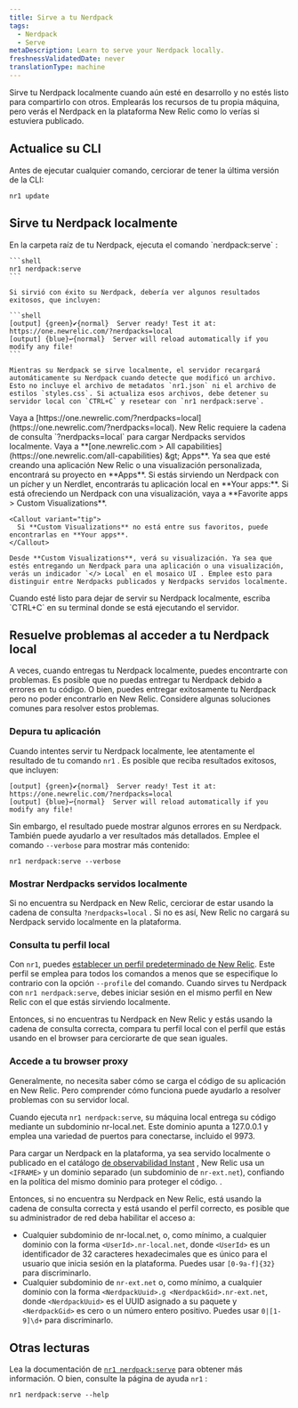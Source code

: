 ```yaml
---
title: Sirve a tu Nerdpack
tags:
  - Nerdpack
  - Serve
metaDescription: Learn to serve your Nerdpack locally.
freshnessValidatedDate: never
translationType: machine
---
```


Sirve tu Nerdpack localmente cuando aún esté en desarrollo y no estés listo para compartirlo con otros. Emplearás los recursos de tu propia máquina, pero verás el Nerdpack en la plataforma New Relic como lo verías si estuviera publicado.

## Actualice su CLI

Antes de ejecutar cualquier comando, cerciorar de tener la última versión de la CLI:

```shell
nr1 update
```

## Sirve tu Nerdpack localmente

<Steps>
  <Step>
    En la carpeta raíz de tu Nerdpack, ejecuta el comando `nerdpack:serve` :

    ```shell
    nr1 nerdpack:serve
    ```

    Si sirvió con éxito su Nerdpack, debería ver algunos resultados exitosos, que incluyen:

    ```shell
    [output] {green}✔{normal}  Server ready! Test it at: https://one.newrelic.com/?nerdpacks=local
    [output] {blue}↩{normal}  Server will reload automatically if you modify any file!
    ```

    Mientras su Nerdpack se sirve localmente, el servidor recargará automáticamente su Nerdpack cuando detecte que modificó un archivo. Esto no incluye el archivo de metadatos `nr1.json` ni el archivo de estilos `styles.css`. Si actualiza esos archivos, debe detener su servidor local con `CTRL+C` y resetear con `nr1 nerdpack:serve`.
  </Step>

  <Step>
    Vaya a [https://one.newrelic.com/?nerdpacks=local](https://one.newrelic.com/?nerdpacks=local). New Relic requiere la cadena de consulta `?nerdpacks=local` para cargar Nerdpacks servidos localmente.
  </Step>

  <Step>
    Vaya a <DNT>**[one.newrelic.com &gt; All capabilities](https://one.newrelic.com/all-capabilities) &amp;gt; Apps**</DNT>. Ya sea que esté creando una aplicación New Relic o una visualización personalizada, encontrará su proyecto en <DNT>**Apps**</DNT>.
  </Step>

  <Step>
    Si estás sirviendo un Nerdpack con un pícher y un Nerdlet, encontrarás tu aplicación local en <DNT>**Your apps:**</DNT>. Si está ofreciendo un Nerdpack con una visualización, vaya a <DNT>**Favorite apps &gt; Custom Visualizations**</DNT>.

    <Callout variant="tip">
      Si **Custom Visualizations** no está entre sus favoritos, puede encontrarlas en **Your apps**.
    </Callout>

    Desde **Custom Visualizations**, verá su visualización. Ya sea que estés entregando un Nerdpack para una aplicación o una visualización, verás un indicador `</> Local` en el mosaico UI . Emplee esto para distinguir entre Nerdpacks publicados y Nerdpacks servidos localmente.
  </Step>

  <Step>
    Cuando esté listo para dejar de servir su Nerdpack localmente, escriba `CTRL+C` en su terminal donde se está ejecutando el servidor.
  </Step>
</Steps>

## Resuelve problemas al acceder a tu Nerdpack local

A veces, cuando entregas tu Nerdpack localmente, puedes encontrarte con problemas. Es posible que no puedas entregar tu Nerdpack debido a errores en tu código. O bien, puedes entregar exitosamente tu Nerdpack pero no poder encontrarlo en New Relic. Considere algunas soluciones comunes para resolver estos problemas.

### Depura tu aplicación

Cuando intentes servir tu Nerdpack localmente, lee atentamente el resultado de tu comando `nr1` . Es posible que reciba resultados exitosos, que incluyen:

```shell
[output] {green}✔{normal}  Server ready! Test it at: https://one.newrelic.com/?nerdpacks=local
[output] {blue}↩{normal}  Server will reload automatically if you modify any file!
```

Sin embargo, el resultado puede mostrar algunos errores en su Nerdpack. También puede ayudarlo a ver resultados más detallados. Emplee el comando `--verbose` para mostrar más contenido:

```shell
nr1 nerdpack:serve --verbose
```

### Mostrar Nerdpacks servidos localmente

Si no encuentra su Nerdpack en New Relic, cerciorar de estar usando la cadena de consulta `?nerdpacks=local` . Si no es así, New Relic no cargará su Nerdpack servido localmente en la plataforma.

### Consulta tu perfil local

Con `nr1`, puedes [establecer un perfil predeterminado de New Relic](/docs/new-relic-solutions/build-nr-ui/nr1-cli/nr1-common/#nr1-profiles). Este perfil se emplea para todos los comandos a menos que se especifique lo contrario con la opción `--profile` del comando. Cuando sirves tu Nerdpack con `nr1 nerdpack:serve`, debes iniciar sesión en el mismo perfil en New Relic con el que estás sirviendo localmente.

Entonces, si no encuentras tu Nerdpack en New Relic y estás usando la cadena de consulta correcta, compara tu perfil local con el perfil que estás usando en el browser para cerciorarte de que sean iguales.

### Accede a tu browser proxy

Generalmente, no necesita saber cómo se carga el código de su aplicación en New Relic. Pero comprender cómo funciona puede ayudarlo a resolver problemas con su servidor local.

Cuando ejecuta `nr1 nerdpack:serve`, su máquina local entrega su código mediante un subdominio nr-local.net. Este dominio apunta a 127.0.0.1 y emplea una variedad de puertos para conectarse, incluido el 9973.

Para cargar un Nerdpack en la plataforma, ya sea servido localmente o publicado en el catálogo [de observabilidad Instant](https://newrelic.com/instant-observability) , New Relic usa un `<IFRAME>` y un dominio separado (un subdominio de `nr-ext.net`), confiando en la política del mismo dominio para proteger el código. .

Entonces, si no encuentra su Nerdpack en New Relic, está usando la cadena de consulta correcta y está usando el perfil correcto, es posible que su administrador de red deba habilitar el acceso a:

* Cualquier subdominio de nr-local.net, o, como mínimo, a cualquier dominio con la forma `<UserId>.nr-local.net`, donde `<UserId>` es un identificador de 32 caracteres hexadecimales que es único para el usuario que inicia sesión en la plataforma. Puedes usar `[0-9a-f]{32}` para discriminarlo.
* Cualquier subdominio de `nr-ext.net` o, como mínimo, a cualquier dominio con la forma `<NerdpackUuid>.g <NerdpackGid>.nr-ext.net`, donde `<NerdpackUuid>` es el UUID asignado a su paquete y `<NerdpackGid>` es cero o un número entero positivo. Puedes usar `0|[1-9]\d+` para discriminarlo.

## Otras lecturas

Lea la documentación de [`nr1 nerdpack:serve`](/docs/new-relic-solutions/build-nr-ui/nr1-cli/nr1-nerdpack/#nr1-nerdpackserve) para obtener más información. O bien, consulte la página de ayuda `nr1` :

```shell
nr1 nerdpack:serve --help
```